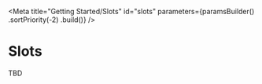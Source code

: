 
<Meta
    title="Getting Started/Slots"
    id="slots"
    parameters={paramsBuilder()
        .sortPriority(-2)
        .build()}
/>

# Slots

TBD
